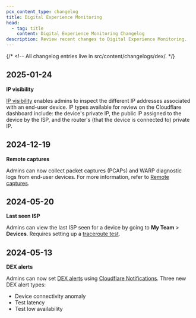 ```yaml
---
pcx_content_type: changelog
title: Digital Experience Monitoring
head:
  - tag: title
    content: Digital Experience Monitoring Changelog
description: Review recent changes to Digital Experience Monitoring.
---
```



{/* <!-- All changelog entries live in src/content/changelogs/dex/. */}

<ProductChangelog product="dex" hideEntry="2024-06-16-cloudflare-one" />

## 2025-01-24

**IP visibility**

[IP visibility](/cloudflare-one/insights/dex/ip-visibility/) enables admins to inspect the different IP addresses associated with an end-user device. IP types available for review on the Cloudflare dashboard include: the device's private IP, the public IP assigned to the device by the ISP, and the router's (that the device is connected to) private IP.

## 2024-12-19

**Remote captures**

Admins can now collect packet captures (PCAPs) and WARP diagnostic logs from end-user devices. For more information, refer to [Remote captures](/cloudflare-one/insights/dex/remote-captures/).

## 2024-05-20

**Last seen ISP**

Admins can view the last ISP seen for a device by going to **My Team** > **Devices**. Requires setting up a [traceroute test](/cloudflare-one/insights/dex/tests/traceroute/).

## 2024-05-13

**DEX alerts**

Admins can now set [DEX alerts](/cloudflare-one/insights/dex/notifications/) using [Cloudflare Notifications](/notifications/). Three new DEX alert types:

- Device connectivity anomaly
- Test latency
- Test low availability
